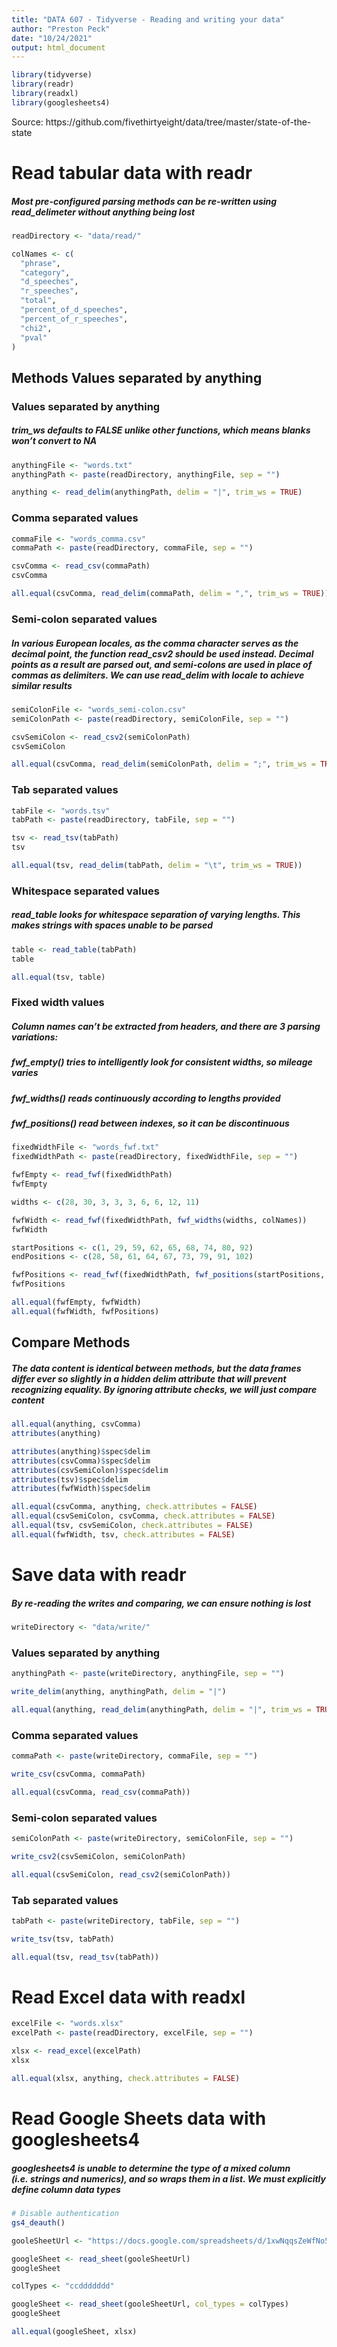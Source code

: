 ```yaml
---
title: "DATA 607 - Tidyverse - Reading and writing your data"
author: "Preston Peck"
date: "10/24/2021"
output: html_document
---
```


```r
library(tidyverse)
library(readr)
library(readxl)
library(googlesheets4)
```

Source: https://github.com/fivethirtyeight/data/tree/master/state-of-the-state

# Read tabular data with readr
##### Most pre-configured parsing methods can be re-written using read_delimeter without anything being lost
```r
readDirectory <- "data/read/"

colNames <- c(
  "phrase",
  "category",
  "d_speeches",
  "r_speeches",
  "total",
  "percent_of_d_speeches",
  "percent_of_r_speeches",
  "chi2",
  "pval"
)
```

## Methods Values separated by anything
### Values separated by anything
##### trim_ws defaults to FALSE unlike other functions, which means blanks won't convert to NA
```r
anythingFile <- "words.txt"
anythingPath <- paste(readDirectory, anythingFile, sep = "")

anything <- read_delim(anythingPath, delim = "|", trim_ws = TRUE)
```

### Comma separated values
```r
commaFile <- "words_comma.csv"
commaPath <- paste(readDirectory, commaFile, sep = "")

csvComma <- read_csv(commaPath)
csvComma

all.equal(csvComma, read_delim(commaPath, delim = ",", trim_ws = TRUE))
```

### Semi-colon separated values
##### In various European locales, as the comma character serves as the decimal point, the function read_csv2 should be used instead. Decimal points as a result are parsed out, and semi-colons are used in place of commas as delimiters. We can use read_delim with locale to achieve similar results
```r
semiColonFile <- "words_semi-colon.csv"
semiColonPath <- paste(readDirectory, semiColonFile, sep = "")

csvSemiColon <- read_csv2(semiColonPath)
csvSemiColon

all.equal(csvComma, read_delim(semiColonPath, delim = ";", trim_ws = TRUE, locale = locale(decimal_mark = ",")))
```

### Tab separated values
```r
tabFile <- "words.tsv"
tabPath <- paste(readDirectory, tabFile, sep = "")

tsv <- read_tsv(tabPath)
tsv

all.equal(tsv, read_delim(tabPath, delim = "\t", trim_ws = TRUE))
```

### Whitespace separated values
##### read_table looks for whitespace separation of varying lengths. This makes strings with spaces unable to be parsed
```r
table <- read_table(tabPath)
table

all.equal(tsv, table)
```

### Fixed width values
##### Column names can't be extracted from headers, and there are 3 parsing variations:\n
##### fwf_empty() tries to intelligently look for consistent widths, so mileage varies\n
##### fwf_widths() reads continuously according to lengths provided\n
##### fwf_positions() read between indexes, so it can be discontinuous
```r
fixedWidthFile <- "words_fwf.txt"
fixedWidthPath <- paste(readDirectory, fixedWidthFile, sep = "")

fwfEmpty <- read_fwf(fixedWidthPath)
fwfEmpty

widths <- c(28, 30, 3, 3, 3, 6, 6, 12, 11)

fwfWidth <- read_fwf(fixedWidthPath, fwf_widths(widths, colNames))
fwfWidth

startPositions <- c(1, 29, 59, 62, 65, 68, 74, 80, 92)
endPositions <- c(28, 58, 61, 64, 67, 73, 79, 91, 102)

fwfPositions <- read_fwf(fixedWidthPath, fwf_positions(startPositions, endPositions, colNames))
fwfPositions

all.equal(fwfEmpty, fwfWidth)
all.equal(fwfWidth, fwfPositions)
```

## Compare Methods
##### The data content is identical between methods, but the data frames differ ever so slightly in a hidden delim attribute that will prevent recognizing equality. By ignoring attribute checks, we will just compare content
```r
all.equal(anything, csvComma)
attributes(anything)

attributes(anything)$spec$delim
attributes(csvComma)$spec$delim
attributes(csvSemiColon)$spec$delim
attributes(tsv)$spec$delim
attributes(fwfWidth)$spec$delim

all.equal(csvComma, anything, check.attributes = FALSE)
all.equal(csvSemiColon, csvComma, check.attributes = FALSE)
all.equal(tsv, csvSemiColon, check.attributes = FALSE)
all.equal(fwfWidth, tsv, check.attributes = FALSE)
```





# Save data with readr
##### By re-reading the writes and comparing, we can ensure nothing is lost
```r
writeDirectory <- "data/write/"
```

### Values separated by anything
```r
anythingPath <- paste(writeDirectory, anythingFile, sep = "")

write_delim(anything, anythingPath, delim = "|")

all.equal(anything, read_delim(anythingPath, delim = "|", trim_ws = TRUE))
```

### Comma separated values
```r
commaPath <- paste(writeDirectory, commaFile, sep = "")

write_csv(csvComma, commaPath)

all.equal(csvComma, read_csv(commaPath))
```

### Semi-colon separated values
```r
semiColonPath <- paste(writeDirectory, semiColonFile, sep = "")

write_csv2(csvSemiColon, semiColonPath)

all.equal(csvSemiColon, read_csv2(semiColonPath))
```

### Tab separated values
```r
tabPath <- paste(writeDirectory, tabFile, sep = "")

write_tsv(tsv, tabPath)

all.equal(tsv, read_tsv(tabPath))
```





# Read Excel data with readxl
```r
excelFile <- "words.xlsx"
excelPath <- paste(readDirectory, excelFile, sep = "")

xlsx <- read_excel(excelPath)
xlsx

all.equal(xlsx, anything, check.attributes = FALSE)
```





# Read Google Sheets data with googlesheets4
##### googlesheets4 is unable to determine the type of a mixed column (i.e. strings and numerics), and so wraps them in a list. We must explicitly define column data types 
```r
# Disable authentication
gs4_deauth()

gooleSheetUrl <- "https://docs.google.com/spreadsheets/d/1xwNqqsZeWfNo5PzDFogusRhRpb0QivuITy558HdqyMM/edit?usp=sharing"

googleSheet <- read_sheet(gooleSheetUrl)
googleSheet

colTypes <- "ccddddddd"

googleSheet <- read_sheet(gooleSheetUrl, col_types = colTypes)
googleSheet

all.equal(googleSheet, xlsx)
```